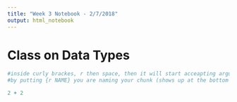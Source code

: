 ```yaml
---
title: "Week 3 Notebook - 2/7/2018"
output: html_notebook
---
```


# Class on Data Types

```r
#inside curly brackes, r then space, then it will start acceapting arguments
#by putting {r NAME} you are naming your chunk (shows up at the bottom of this pane)

2 + 2
```

